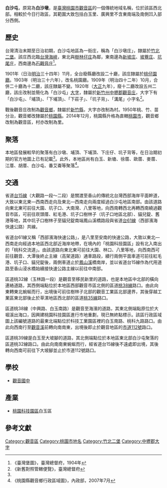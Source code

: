 {{noteTA
|1=zh-cn:庄;zh-hk:庄;zh-tw:庄;
}}
'''白沙屯'''，原寫為'''白沙墩'''，是[[臺灣|臺灣]][[桃園市|桃園市]][[觀音區|觀音區]]的一個傳統地域名稱，位於該區西北部。相較於今日行政區，其範圍大致包括白玉里、廣興里不含東南端及南側凹入部分西側。

==歷史==
台灣清治末期至日治初期，白沙屯地區為一街庄，稱為「白沙墩庄」，隸屬於[[竹北二堡|竹北二堡]]。該庄西北臨[[台灣海峽|台灣海峽]]，東北與[[樹林仔庄|樹林仔庄]]為鄰，東南邊為[[新坡_(臺灣)|新坡庄]]、[[坡藔庄|坡藔庄]]、[[坑尾庄|坑尾庄]]，西南邊為[[石觀音庄|石觀音庄]]<ref name="臺灣堡圖">《臺灣堡圖》，臺灣總督府，1904年</ref>。

1901年（日治[[明治|明治]]三十四年）11月，全台廢縣廳改設二十廳，該庄隸屬於[[桃仔園廳|桃仔園廳]]。1903年（明治三十六年），改名桃園廳。1909年（明治四十二年）10月，合併二十廳為十二廳，該庄隸屬不變。1920年（[[大正|大正]]九年），廢十二廳改設五州二廳，該庄改制並簡化為「白沙屯」[[大字|大字]]，隸屬於[[新竹州|新竹州]][[中壢郡|中壢郡]][[觀音庄|觀音庄]]，大字下有「白沙屯」、「埔頂」、「下埔頂」、「下莊子」、「坑子背」、「溝尾」小字名<ref>《新舊對照管轄便覽》，臺灣總督府</ref>。

戰後觀音庄改制為[[觀音區|觀音鄉]]，隸屬於[[新竹縣|新竹縣]]，大字亦改制為村。1950年桃、竹、苗分治，觀音鄉改隸屬於[[桃園縣|桃園縣]]。2014年12月，桃園縣升格為直轄[[桃園市|桃園市]]，觀音鄉改制為觀音區，村亦改制為里。

==聚落==
本地區發展較早的聚落有白沙墩、埔頂、下埔頂、下庄仔、坑子背等，在日治期初期的官方地圖上已有記載<ref name="臺灣堡圖"/>。此外，本地區尚有白玉、新塘、徐厝、歐厝、麥厝、江厝、胡厝、白沙屯、番艾崙等聚落<ref>《桃園縣觀音鄉行政區域圖》，內政部，2007年7月</ref>。

==交通==
省道[[台15線|台15線]]（大觀路一段～二段）是關渡至香山的傳統北台灣西部海岸平面幹道，大致以東北東—西南西走向及東北—西南走向兩度經過白沙屯地區南部。由該道路向東北東可前往大園、坑子口、大南灣、八里等地，向西南轉西北再轉西南繞過觀音市區，可前往崁頭厝、紅毛港、坑子口樹林子（坑子口地區北部）、貓兒錠、舊港等地，其中坑子口樹林子至貓兒錠南端鳳山溪橋路段與省道[[台61線|台61線]]（西部濱海快速公路）共線。

省道台61線又稱「西部濱海快速公路」，是八里至安南的快速公路，大致以東北—西南走向經過本地區西北部近海岸地帶，在境內的「桃園科技園區」設有北入南出的「桃科交流道」。由該道路向東北東可前往大園、林口、八里等地，向西南西可前往觀音、大潭後終止主線（高架道路）通車路段，續行兩側平面車道可前往紅毛港、坑子口、貓兒錠後，兩側車道止於[[鳳山溪|鳳山溪]]橋南岸，並以省道台15線作為代用道路至香山浸水橋始續接快速公路主線以前往中南部。

區道桃32線（玉林路一段）是觀音至移民新里的道路，也是本地區中北部的橫向連絡道路，其西側端點位於本地區西部觀音市區北側的區道[[桃38線|桃38線]]路口。由此向東轉東北蜿蜒而行，出境後可前往樹林子北部的觀音工業區北部邊界，其後穿越工業區東北部後止於草漯地區西北部的區道[[桃35線|桃35線]]路口。

區道桃38線（中興路、白玉南路）是觀音至海濱的道路，其東北側端點原位於大堀溪出海口，因興建桃園科技園區進行市地重劃，現已無終點標示。該區行政區域圖上該編號道路的最東北端點位於科技工業園區裡的白玉南路、桃科九路路口。由此向西南行至[[觀音溪|觀音溪]]前轉向南南東，出境後即止於觀音地區的[[市道112號|市道112號]]路口。

區道桃39線是白玉至大坡腳的道路，其北側端點位於本地區東北部白沙屯聚落的區道桃32線路口。由此向南南東蜿蜒而行，經省道台15線後不遠處即出境，其後轉向西南可前往下大坡腳並止於市道112號路口。

==學校==
*[[觀音國中|觀音國中]]

==產業==
*[[桃園科技園區|桃園科技園區]]白玉區

==參考文獻==
{{reflist}}

{{中壢郡}}

[[Category:觀音區|Category:觀音區]]
[[Category:桃園市地名|Category:桃園市地名]]
[[Category:竹北二堡|Category:竹北二堡]]
[[Category:中壢郡大字|Category:中壢郡大字]]